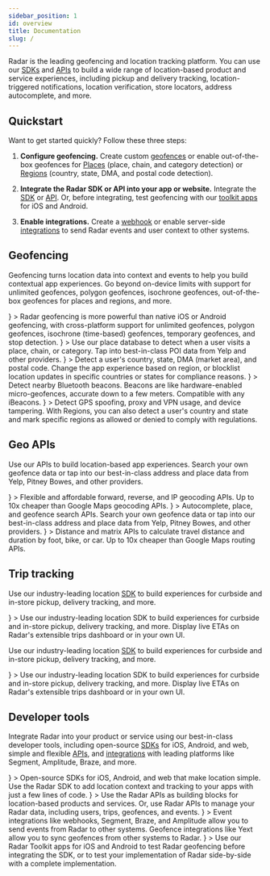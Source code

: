 ```yaml
---
sidebar_position: 1
id: overview
title: Documentation
slug: /
---
```



Radar is the leading geofencing and location tracking platform. You can use our [SDKs](/sdk) and [APIs](/api) to build a wide range of location-based product and service experiences, including pickup and delivery tracking, location-triggered notifications, location verification, store locators, address autocomplete, and more.

## Quickstart

Want to get started quickly? Follow these three steps:

1. **Configure geofencing.** Create custom [geofences](/geofences) or enable out-of-the-box geofences for [Places](/places) (place, chain, and category detection) or [Regions](/regions) (country, state, DMA, and postal code detection).

2. **Integrate the Radar SDK or API into your app or website.** Integrate the [SDK](/sdk) or [API](/api). Or, before integrating, test geofencing with our [toolkit apps](/toolkit) for iOS and Android.

3. **Enable integrations.** Create a [webhook](/integrations#webhooks) or enable server-side [integrations](/integrations) to send Radar events and user context to other systems.

## Geofencing

Geofencing turns location data into context and events to help you build contextual app experiences. Go beyond on-device limits with support for unlimited geofences, polygon geofences, isochrone geofences, out-of-the-box geofences for places and regions, and more.

<div className="card-stack">
  <LinkCard linkTo="/geofences">
    <IconCard
      title="Geofences"
      icon={
        <img src="https://images.ctfassets.net/f2vbu16fzuly/6rO181S83gFjPrFNmiUbXU/d6c81683a8ef4208fbca9ef1ceaaa24c/geofences.svg"/>
      }
    >
      Radar geofencing is more powerful than native iOS or Android geofencing, with cross-platform support for unlimited geofences, polygon geofences, isochrone (time-based) geofences, temporary geofences, and stop detection.
    </IconCard>
  </LinkCard>

  <LinkCard linkTo="/places">
    <IconCard title="Places"
      icon={
        <img src="https://images.ctfassets.net/f2vbu16fzuly/5CyKMbZMvP4o2FlljKGxrK/fe18f5ecd370bc861f77756277046f6b/places.svg" />
      }
    >
      Use our place database to detect when a user visits a place, chain, or category. Tap into best-in-class POI data from Yelp and other providers.
    </IconCard>
  </LinkCard>

  <LinkCard linkTo="/regions">
    <IconCard title="Regions"
      icon={
        <img src="https://images.ctfassets.net/f2vbu16fzuly/1hDJzlo8jqh8mWNGmxlLrm/b68061f89a24c683d4c87d8525370144/regions.svg" />
      }
    >
      Detect a user's country, state, DMA (market area), and postal code. Change the app experience based on region, or blocklist location updates in specific countries or states for compliance reasons.
    </IconCard>
  </LinkCard>

  <LinkCard linkTo="/beacons">
    <IconCard title="Beacons"
      icon={
        <img src="https://images.ctfassets.net/f2vbu16fzuly/1ENDk60lfUzCsqwR1qfaky/33e7325edb746e1f1dd3573fa3c58060/beacons.svg" />
      }
    >
      Detect nearby Bluetooth beacons. Beacons are like hardware-enabled micro-geofences, accurate down to a few meters. Compatible with any iBeacons.
    </IconCard>
  </LinkCard>

  <LinkCard linkTo="/fraud">
    <IconCard title="Fraud"
      icon={
        <img src="https://images.ctfassets.net/f2vbu16fzuly/41a3RbZjEIgmd7DLdBwhK7/10c970ae0d34d55b324cbe5a33b7aa3c/fraud.svg" />
      }
    >
      Detect GPS spoofing, proxy and VPN usage, and device tampering. With Regions, you can also detect a user's country and state and mark specific regions as allowed or denied to comply with regulations.
    </IconCard>
  </LinkCard>
</div>

## Geo APIs

Use our APIs to build location-based app experiences. Search your own geofence data or tap into our best-in-class address and place data from Yelp, Pitney Bowes, and other providers.

<div className="card-stack">
  <LinkCard linkTo="/api#geocoding">
    <IconCard title="Geocoding"
      icon={
        <img src="https://images.ctfassets.net/f2vbu16fzuly/3s9QryJGkIPcIq90BFuOvp/d5e14589fd68c6ab6e7a128506d8b4c7/geocoding.svg" />
      }
    >
      Flexible and affordable forward, reverse, and IP geocoding APIs. Up to 10x cheaper than Google Maps geocoding APIs.
    </IconCard>
  </LinkCard>

  <LinkCard linkTo="/api#search">
    <IconCard title="Search APIs"
      icon={
        <img src="https://images.ctfassets.net/f2vbu16fzuly/wQgRaU0OQvmLhRRjjnO37/f7925ac0a0feaf16197c141efddb762e/search.svg" />
      }
    >
      Autocomplete, place, and geofence search APIs. Search your own geofence data or tap into our best-in-class address and place data from Yelp, Pitney Bowes, and other providers.
    </IconCard>
  </LinkCard>

  <LinkCard linkTo="/api#routing">
    <IconCard title="Distance APIs"
      icon={
        <img src="https://images.ctfassets.net/f2vbu16fzuly/73pNAAJXtWErBEruCVQLcB/c20397366642f637b2e819e50d84b8ac/routing.svg" />
      }
    >
      Distance and matrix APIs to calculate travel distance and duration by foot, bike, or car. Up to 10x cheaper than Google Maps routing APIs.
    </IconCard>
  </LinkCard>
</div>

## Trip tracking

Use our industry-leading location [SDK](/sdk) to build experiences for curbside and in-store pickup, delivery tracking, and more.

<div className="card-stack">
  <LinkCard linkTo="/trip-tracking">
    <IconCard title="Trip tracking"
      icon={
        <img src="https://images.ctfassets.net/f2vbu16fzuly/42zLSPFObN3CbGsjT2Go4P/274c58a286b9fa1a9a31b61ebbd2458d/trips.svg" />
      }
    >
      Use our industry-leading location SDK to build experiences for curbside and in-store pickup, delivery tracking, and more. Display live ETAs on Radar's extensible trips dashboard or in your own UI.
    </IconCard>
  </LinkCard>
</div>

Use our industry-leading location [SDK](/sdk) to build experiences for curbside and in-store pickup, delivery tracking, and more.

<div className="card-stack">
  <LinkCard linkTo="/trip-tracking">
    <IconCard title="Trip tracking"
      icon={
        <img src="https://images.ctfassets.net/f2vbu16fzuly/42zLSPFObN3CbGsjT2Go4P/274c58a286b9fa1a9a31b61ebbd2458d/trips.svg" />
      }
    >
      Use our industry-leading location SDK to build experiences for curbside and in-store pickup, delivery tracking, and more. Display live ETAs on Radar's extensible trips dashboard or in your own UI.
    </IconCard>
  </LinkCard>
</div>


## Developer tools

Integrate Radar into your product or service using our best-in-class developer tools, including open-source [SDKs](/sdk) for iOS, Android, and web, simple and flexible [APIs](/api), and [integrations](/integrations) with leading platforms like Segment, Amplitude, Braze, and more.

<div className="card-stack">
  <LinkCard linkTo="/sdk">
    <IconCard title="SDK reference"
      icon={
        <img src="https://images.ctfassets.net/f2vbu16fzuly/316liiuHbIwIoss2mFLRwI/803bc94cde2078bf6180c201b9ed48e3/sdk.svg" />
      }
    >
      Open-source SDKs for iOS, Android, and web that make location simple. Use the Radar SDK to add location context and tracking to your apps with just a few lines of code.
    </IconCard>
  </LinkCard>

  <LinkCard linkTo="/api">
    <IconCard title="API reference"
      icon={
        <img src="https://images.ctfassets.net/f2vbu16fzuly/50bd5vIUh4cewCzl0obxW7/1b0a6efc36e9095a3985995eac41c523/api.svg" />
      }
    >
      Use the Radar APIs as building blocks for location-based products and services. Or, use Radar APIs to manage your Radar data, including users, trips, geofences, and events.
    </IconCard>
  </LinkCard>

  <LinkCard linkTo="/integrations">
    <IconCard title="Integrations"
      icon={
        <img src="https://images.ctfassets.net/f2vbu16fzuly/7JzCleHIpXZ5lZuqIKLxa/844415e94b2194eb894cd8a9bebe859d/integrations.svg" />
      }
    >
      Event integrations like webhooks, Segment, Braze, and Amplitude allow you to send events from Radar to other systems. Geofence integrations like Yext allow you to sync geofences from other systems to Radar.
    </IconCard>
  </LinkCard>

  <LinkCard linkTo="/toolkit">
    <IconCard title="Toolkit"
      icon={
        <img src="https://images.ctfassets.net/f2vbu16fzuly/19adrZaPnWzFowzDuoNS8y/bb798fd9055e0a8892e0555c17ec64d1/toolkit.svg" />
      }
    >
      Use our Radar Toolkit apps for iOS and Android to test Radar geofencing before integrating the SDK, or to test your implementation of Radar side-by-side with a complete implementation.
    </IconCard>
  </LinkCard>
</div>
